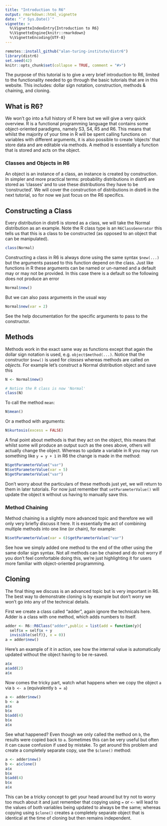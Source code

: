 ```yaml
---
title: "Introduction to R6"
output: rmarkdown::html_vignette
date: "`r Sys.Date()`"
vignette: >
  %\VignetteIndexEntry{Introduction to R6}
  %\VignetteEngine{knitr::rmarkdown}
  %\VignetteEncoding{UTF-8}
---
```


```r
remotes::install_github("alan-turing-institute/distr6")
library(distr6)
set.seed(42)
knitr::opts_chunk$set(collapse = TRUE, comment = "#>")
```

The purpose of this tutorial is to give a very brief introduction to R6, limited to the functionality needed to go through the basic tutorials that are in this website. This includes: dollar sign notation, construction, methods & chaining, and cloning.


## What is R6?

We won't go into a full history of R here but we will give a very quick overview. R is a functional programming language that contains some object-oriented paradigms, namely S3, S4, R5 and R6. This means that whilst the majority of your time in R will be spent calling functions on variables with different arguments, it is also possible to create 'objects' that store data and are editable via methods. A method is essentially a function that is stored and acts on the object.

### Classes and Objects in R6

An object is an instance of a class, an instance is created by construction. In simpler and more practical terms: probability distributions in distr6 are stored as 'classes' and to use these distributions they have to be 'constructed'. We will cover the construction of distributions in distr6 in the next tutorial, so for now we just focus on the R6 specifics.

## Constructing a Class

Every distribution in distr6 is stored as a class, we will take the Normal distribution as an example. Note the R class type is an `R6ClassGenerator` this tells us that this is a class to be constructed (as opposed to an object that can be manipulated).
```r
class(Normal)
```

Constructing a class in R6 is always done using the same syntax `$new(...)` but the arguments passed to this function depend on the class. Just like functions in R these arguments can be named or un-named and a default may or may not be provided. In this case there is a default so the following does not produce an error
```r
Normal$new()
```

But we can also pass arguments in the usual way
```r
Normal$new(var = 2)
```
See the help documentation for the specific arguments to pass to the constructor.

## Methods

Methods work in the exact same way as functions except that again the dollar sign notation is used, e.g. `object$method(...)`. Notice that the constructor `$new()` is used for *classes* whereas methods are called on *objects*. For example let's construct a Normal distribution object and save this 
```r
N <- Normal$new()

# Notice the R class is now 'Normal'
class(N)
```

To call the method `mean`:
```r
N$mean()
```
Or a method with arguments:
```r
N$kurtosis(excess = FALSE)
```

A final point about methods is that they act on the object, this means that whilst some will produce an output such as the ones above, others will actually change the object. Whereas to update a variable in R you may run something like `y = y + 1` in R6 the change is made in the method:
```r
N$getParameterValue("var")
N$setParameterValue(var = 5)
N$getParameterValue("var")
```
Don't worry about the particulars of these methods just yet, we will return to them in later tutorials. For now just remember that `setParameterValue()` will update the object `N` without us having to manually save this.

### Method Chaining

Method chaining is a slightly more advanced topic and therefore we will only very briefly discuss it here. It is essentially the act of combining multiple methods into one line (or chain), for example:
```r
N$setParameterValue(var = 6)$getParameterValue("var")
```
See how we simply added one method to the end of the other using the same dollar sign syntax. Not all methods can be chained and do not worry if you don't feel comfortable doing this, we're just highlighting it for users more familiar with object-oriented programming.

## Cloning

The final thing we discuss is an advanced topic but is very important in R6. The best way to demonstrate cloning is by example but don't worry we won't go into any of the technical details.

First we create a class called "adder", again ignore the technicals here. Adder is a class with one method, which adds numbers to itself. 
```r
adder <- R6::R6Class("adder",public = list(add = function(y){
  self$x = self$x + y
  invisible(self)}, x = 0))
a = adder$new()
```

Here's an example of it in action, see how the internal value is automatically updated without the object having to be re-saved.
```r
a$x
a$add(2)
a$x
```

Now comes the tricky part, watch what happens when we copy the object `a` via `b <- a` (equivalently `b = a`)
```r
a <- adder$new()
b <- a
a$x
b$x
b$add(4)
b$x
a$x
```

See what happened? Even though we only called the method on `b`, the results were copied back to `a`. Sometimes this can be very useful but often it can cause confusion if used by mistake. To get around this problem and create a completely separate copy, use the `$clone()` method:

```r
a <- adder$new()
b <- a$clone()
a$x
b$x
b$add(4)
b$x
a$x
```

This can be a tricky concept to get your head around but try not to worry too much about it and just remember that copying using `=` or `<-` will lead to the values of both variables being updated to always be the same; whereas copying using `$clone()` creates a completely separate object that is identical at the time of cloning but then remains independent.
